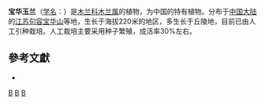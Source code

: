 {{Speciesbox 
| taxon = Magnolia zenii
| status = CR
| status_system = iucn2.3
| status_ref = <ref>{{IUCN2008|assessors=World Conservation Monitoring Centre|year=1998|id=32427|title=Magnolia zenii|downloaded=2009-03-23}}</ref>
| image = Magnolia zenii 1.jpg
| authority = [[郑万钧|Cheng]]
| synonyms = 
* ''Magnolia elliptilimba'' Law et Gao
* ''Yulania zenii'' (W.C.Cheng) D.L.Fu
}}

'''宝华玉兰'''（[[学名|学名]]：{{lang|la|''Magnolia zenii''}}）是[[木兰科|木兰科]][[木兰属|木兰属]]的植物，为中国的特有植物。分布于[[中国大陆|中国大陆]]的[[江苏|江苏]][[句容|句容]][[宝华山|宝华山]]等地，生长于海拔220米的地区，多生长于丘陵地，目前已由人工引种栽培。人工栽培主要采用种子繁殖，成活率30%左右。

== 參考文獻 ==
{{reflist|2}}
<div class="references-small">
* {{cite web| url =http://www.bioinfo.cn/db05/KmzwSpecies.php?action=view&id=12725| title =宝华玉兰| work =《中国高等植物数据库全库》| publisher =中国科学院微生物研究所| author =昆明植物研究所| accessdate =2009-02-24| archive-date =2016-03-05| archive-url =https://web.archive.org/web/20160305065721/http://www.bioinfo.cn/db05/KmzwSpecies.php?action=view&id=12725| dead-url =yes}}
</div>
{{Taxonbar|from=Q1948644}}

[[Category:木兰属|B]]
[[Category:中國特有植物|B]]
[[Category:江苏植物|B]]